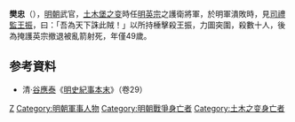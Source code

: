 {{refimprove|time=2020-01-28T17:33:33+00:00}}
'''樊忠'''（{{bd|1400年||1449年||}}），[[明朝|明朝]]武官，[[土木堡之变|土木堡之变]]時任[[明英宗|明英宗]]之護衛將軍，於明軍潰敗時，見[[司禮監|司禮監]][[王振|王振]]，曰：「吾為天下誅此賊！」以所持棰擊殺王振，力圖突圍，殺數十人，後為掩護英宗撤退被亂箭射死，年僅49歲。

== 参考資料 ==
*清·[[谷應泰|谷應泰]]《[[明史紀事本末|明史紀事本末]]》（卷29）

{{DEFAULTSORT:F}}
[[Category:樊姓|Z]]
[[Category:明朝軍事人物|Category:明朝軍事人物]]
[[Category:明朝戰爭身亡者|Category:明朝戰爭身亡者]]
[[Category:土木之变身亡者|Category:土木之变身亡者]]